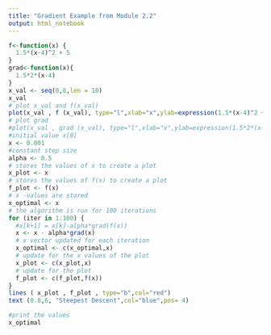```yaml
---
title: "Gradient Example from Module 2.2"
output: html_notebook
---
```


```r
f<-function(x) {
  1.5*(x-4)^2 + 5
}
grad<-function(x){
  1.5*2*(x-4)
}
x_val <- seq(0,8,len = 10)
x_val
# plot x_val and f(x_val)
plot(x_val , f (x_val), type="l",xlab="x",ylab=expression(1.5*(x-4)^2 +5))
# plot grad
#plot(x_val , grad (x_val), type="l",xlab="x",ylab=expression(1.5*2*(x-4)))
#initial value x[0]
x <- 0.001
#constant step size
alpha <- 0.5
# stores the values of x to create a plot
x_plot <- x
# stores the values of f(x) to create a plot
f_plot <- f(x)
# x -values are stored
x_optimal <- x
# the algorithm is run for 100 iterations
for (iter in 1:100) {
  #x[k+1] = x[k]-alpha*grad(f(x))
  x <- x - alpha*grad(x)
  # x vector updated for each iteration 
  x_optimal <- c(x_optimal,x)
  # update for the x values of the plot 
  x_plot <- c(x_plot,x)
  # update for the plot
  f_plot <- c(f_plot,f(x))
}
lines ( x_plot , f_plot , type="b",col="red") 
text (0.8,6, "Steepest Descent",col="blue",pos= 4)

#print the values
x_optimal

```

